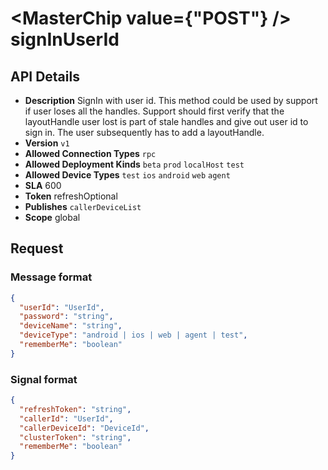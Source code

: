 
# <MasterChip value={"POST"} /> signInUserId

## API Details

- **Description** SignIn with user id. This method could be used by support if user loses all the handles. Support
should first verify that the layoutHandle user lost is part of stale handles and give out user id to
sign in. The user subsequently has to add a layoutHandle.
- **Version** `v1`
- **Allowed Connection Types** `rpc` 
- **Allowed Deployment Kinds** `beta` `prod` `localHost` `test` 
- **Allowed Device Types** `test` `ios` `android` `web` `agent` 
- **SLA** 600
- **Token** refreshOptional
- **Publishes** `callerDeviceList` 
- **Scope** global


## Request

### Message format

```json
{
  "userId": "UserId",
  "password": "string",
  "deviceName": "string",
  "deviceType": "android | ios | web | agent | test",
  "rememberMe": "boolean"
}
```

### Signal format

```json
{
  "refreshToken": "string",
  "callerId": "UserId",
  "callerDeviceId": "DeviceId",
  "clusterToken": "string",
  "rememberMe": "boolean"
}
```

